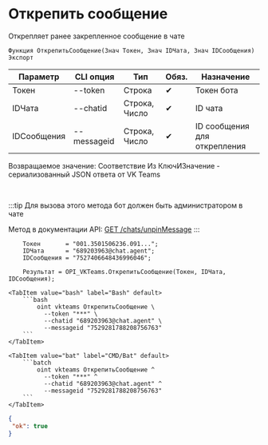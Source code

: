 ﻿---
sidebar_position: 10
description: Открепить сообщение и другие функции для работы с VKTeams в Открытом пакете интеграций - бесплатной open-source библиотеке интеграций для 1С:Предприятие 8, OneScript и CLI
keywords: [1C, 1С, 1С:Предприятие, 1С:Предприятие 8.3, API, Интеграция, Сервисы, Обмен, OneScript, CLI, VKTeams]
---


# Открепить сообщение
 Открепляет ранее закрепленное сообщение в чате



`Функция ОткрепитьСообщение(Знач Токен, Знач IDЧата, Знач IDСообщения) Экспорт`

  | Параметр | CLI опция | Тип | Обяз. | Назначение |
  |-|-|-|-|-|
  | Токен | --token | Строка | &#x2714; | Токен бота |
  | IDЧата | --chatid | Строка, Число | &#x2714; | ID чата |
  | IDСообщения | --messageid | Строка, Число | &#x2714; | ID сообщения для открепления |

  
  Возвращаемое значение:   Соответствие Из КлючИЗначение - сериализованный JSON ответа от VK Teams

<br/>

:::tip
Для вызова этого метода бот должен быть администратором в чате

Метод в документации API: [GET /chats/unpinMessage](https://teams.vk.com/botapi/#/chats/get_chats_unpinMessage)
:::
<br/>



```bsl title="Пример использования для 1С:Предприятие/OneScript"
    Токен       = "001.3501506236.091...";
    IDЧата      = "689203963@chat.agent";
    IDСообщения = "7527406648436996046";

    Результат = OPI_VKTeams.ОткрепитьСообщение(Токен, IDЧата, IDСообщения);
```
    

 <Tabs>
  
    <TabItem value="bash" label="Bash" default>
        ```bash
            oint vkteams ОткрепитьСообщение \
              --token "***" \
              --chatid "689203963@chat.agent" \
              --messageid "7529281788208756763"
        ```
    </TabItem>
  
    <TabItem value="bat" label="CMD/Bat" default>
        ```batch
            oint vkteams ОткрепитьСообщение ^
              --token "***" ^
              --chatid "689203963@chat.agent" ^
              --messageid "7529281788208756763"
        ```
    </TabItem>
</Tabs>


```json title="Результат"
{
 "ok": true
}
```
